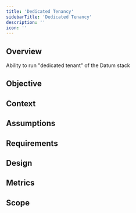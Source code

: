 ```yaml
---
title: 'Dedicated Tenancy'
sidebarTitle: 'Dedicated Tenancy'
description: ''
icon: ''
---
```


## Overview

Ability to run "dedicated tenant" of the Datum stack

## Objective

## Context

## Assumptions

## Requirements

## Design

## Metrics

## Scope